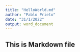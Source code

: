 ```yaml
---
title: "HelloWorld.md"
author: "Pablo Prieto"
date: "31/1/2022"
output: word_document
---
```


## This is Markdown file

